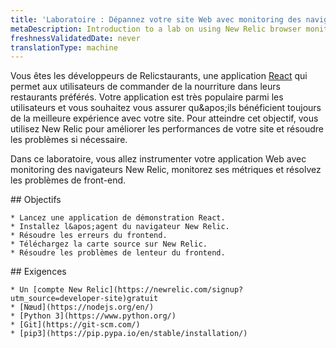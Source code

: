 ```yaml
---
title: 'Laboratoire : Dépannez votre site Web avec monitoring des navigateurs New Relic'
metaDescription: Introduction to a lab on using New Relic browser monitoring to improve your website
freshnessValidatedDate: never
translationType: machine
---
```


Vous êtes les développeurs de Relicstaurants, une application [React](https://reactjs.dev) qui permet aux utilisateurs de commander de la nourriture dans leurs restaurants préférés. Votre application est très populaire parmi les utilisateurs et vous souhaitez vous assurer qu&amp;apos;ils bénéficient toujours de la meilleure expérience avec votre site. Pour atteindre cet objectif, vous utilisez New Relic <InlinePopover type="browser" />pour améliorer les performances de votre site et résoudre les problèmes si nécessaire.

Dans ce laboratoire, vous allez instrumenter votre application Web avec monitoring des navigateurs New Relic, monitorez ses métriques et résolvez les problèmes de front-end.

<SideBySide>
  <Side>
    ## Objectifs

    * Lancez une application de démonstration React.
    * Installez l&apos;agent du navigateur New Relic.
    * Résoudre les erreurs du frontend.
    * Téléchargez la carte source sur New Relic.
    * Résoudre les problèmes de lenteur du frontend.
  </Side>

  <Side>
    ## Exigences

    * Un [compte New Relic](https://newrelic.com/signup?utm_source=developer-site)gratuit
    * [Nœud](https://nodejs.org/en/)
    * [Python 3](https://www.python.org/)
    * [Git](https://git-scm.com/)
    * [pip3](https://pip.pypa.io/en/stable/installation/)
  </Side>
</SideBySide>

<DocTiles numbered>
  <DocTile title="Set up your lab environment" path="/docs/browser/new-relic-browser/lab/set-up-env" />

  <DocTile title="Instrument your application with our browser agent" path="/docs/browser/new-relic-browser/lab/install-browser-agent" />
</DocTiles>

<DocTiles>
  <DocTile title="Debug errors in your application" number="3" path="/docs/browser/new-relic-browser/lab/debug-errors" />

  <DocTile title="Debug frontend slowness in your application" number="4" path="/docs/browser/new-relic-browser/lab/debug-slowness" />
</DocTiles>